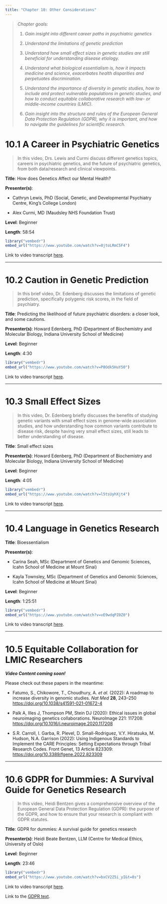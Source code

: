 ```yaml
---
title: "Chapter 10: Other Considerations"
---
```


> *Chapter goals:*
>
> 1.  *Gain insight into different career paths in psychiatric genetics*
>
> 2.  *Understand the limitations of genetic prediction*
>
> 3.  *Understand how small effect sizes in genetic studies are still beneficial for understanding disease etiology.*
>
> 4.  *Understand what biological essentialism is, how it impacts medicine and science, exacerbates health disparities and perpetuates discrimination.*
>
> 5.  *Understand the importance of diversity in genetic studies, how to include and protect vulnerable populations in genetic studies, and how to conduct equitable collaborative research with low- or middle-income countries (LMIC).*
>
> 6.  *Gain insight into the structure and rules of the European General Data Protection Regulation (GDPR), why it is important, and how to navigate the guidelines for scientific research.*

# 10.1 A Career in Psychiatric Genetics {#sec-section1}

> In this video, Drs. Lewis and Curmi discuss different genetics topics, careers in psychiatric genetics, and the future of psychiatric genetics, from both data/research and clinical viewpoints.

**Title**: How does Genetics Affect our Mental Health?

**Presenter(s)**:

-   Cathryn Lewis, PhD (Social, Genetic, and Developmental Psychiatry Centre, King's College London)

-   Alex Curmi, MD (Maudsley NHS Foundation Trust)

**Level**: Beginner

**Length**: 58:54

```r
library("vembedr")
embed_url("https://www.youtube.com/watch?v=8jtoLRmC5F4")
```

Link to video transcript [here](chapter10.1_transcript.qmd).

------------------------------------------------------------------------

# 10.2 Caution in Genetic Prediction {#sec-section2}

> In this brief video, Dr. Edenberg discusses the limitations of genetic prediction, specifically polygenic risk scores, in the field of psychiatry.

**Title**: Predicting the likelihood of future psychiatric disorders: a closer look, and some cautions.

**Presenter(s)**: Howard Edenberg, PhD (Department of Biochemistry and Molecular Biology, Indiana University School of Medicine)

**Level**: Beginner

**Length**: 4:30

```r
library("vembedr")
embed_url("https://www.youtube.com/watch?v=P8Odk5HuY50")
```

Link to video transcript [here](chapter10.2_transcript.qmd).

------------------------------------------------------------------------

# 10.3 Small Effect Sizes {#sec-section3}

> In this video, Dr. Edenberg briefly discusses the benefits of studying genetic variants with small effect sizes in genome-wide association studies, and how understanding how common variants contribute to disease risk, despite having very small effect sizes, still leads to better understanding of disease.

**Title**: Small effect sizes

**Presenter(s)**: Howard Edenberg, PhD (Department of Biochemistry and Molecular Biology, Indiana University School of Medicine)

**Level**: Beginner

**Length**: 4:05

```r
library("vembedr")
embed_url("https://www.youtube.com/watch?v=l5tsUyhXjt4")
```

Link to video transcript [here](chapter10.3_transcript.qmd).

------------------------------------------------------------------------

# 10.4 Language in Genetics Research {#sec-section4}

**Title**: Bioessentialism

**Presenter(s)**:

-   Carina Seah, MSc (Department of Genetics and Genomic Sciences, Icahn School of Medicine at Mount Sinai)

-   Kayla Townsley, MSc (Department of Genetics and Genomic Sciences, Icahn School of Medicine at Mount Sinai)

**Level**: Beginner

**Length**: 1:25:51

```r
library("vembedr")
embed_url("https://www.youtube.com/watch?v=vE9wdqPZ0Z0")
```

Link to video transcript [here](chapter10.4_transcript.qmd).

------------------------------------------------------------------------

# 10.5 Equitable Collaboration for LMIC Researchers {#sec-section5}

***Video Content coming soon!***

Please check out these papers in the meantime:

-   Fatumo, S., Chikowore, T., Choudhury, A. *et al.* (2022): A roadmap to increase diversity in genomic studies. *Nat Med* **28**, 243--250 <https://doi.org/10.1038/s41591-021-01672-4>

-   Palk A, Illes J, Thompson PM, Stein DJ (2020): Ethical issues in global neuroimaging genetics collaborations. NeuroImage 221: 117208: <https://doi.org/10.1016/j.neuroimage.2020.117208>

-   S.R. Carroll, I. Garba, R. Plevel, D. Small-Rodriguez, V.Y. Hiratsuka, M. Hudson, N.A. Garrison (2022): Using Indigenous Standards to Implement the CARE Principles: Setting Expectations through Tribal Research Codes. Front Genet, 13 Article 823309: <https://doi.org/10.3389/fgene.2022.823309>

------------------------------------------------------------------------

# 10.6 GDPR for Dummies: A Survival Guide for Genetics Research {#sec-section6}

> In this video, Heidi Bentzen gives a comprehensive overview of the European General Data Protection Regulation (GDPR): the purpose of the GDPR, and how to ensure that your research is compliant with GDPR statutes.

**Title**: GDPR for dummies: A survival guide for genetics research

**Presenter(s)**: Heidi Beate Bentzen, LLM (Centre for Medical Ethics, University of Oslo)

**Level**: Beginner

**Length**: 23:46

```r
library("vembedr")
embed_url("https://www.youtube.com/watch?v=bxCV2Z5i_yI&t=8s")
```

Link to video transcript [here](chapter10.6_transcript.qmd).

Link to the [GDPR text](https://gdpr-info.eu/).
